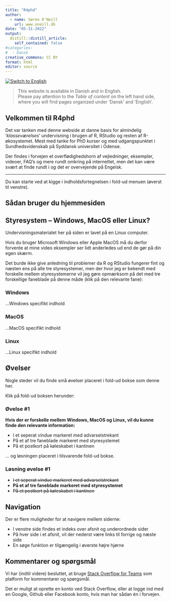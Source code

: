 ```yaml
---
title: "R4phd"
author:
  - name: Søren O'Neill
    url: www.oneill.dk
date: "05-31-2022"
output:
  distill::distill_article:
    self_contained: false
#categories:
#  - Dansk
creative_commons: CC BY
format: html
editor: source
---
```


[![Switch to English](gfx/union_jack.png)](index_en.qmd){fig-align="left"}

> This website is available in Danish and in English.<br> Please pay attention to the _Table of content_ on the left hand side, where you will find pages organized under 'Dansk' and 'English'. 

## Velkommen til R4phd

Det var tanken med denne webside at danne basis for almindelig '_klasseværelses_' undervisning i brugen af R, RStudio og resten af R-økosystemet. Mest med tanke for PhD kurser og med udgangspunktet i Sundhedsvidenskab på Syddansk universitet i Odense.

Der findes i forvejen et overflødighedshorn af vejledninger, eksempler, videoer, FAQ's og mere rundt omkring på internettet, men det kan være svært at  finde rundt i _og_ det er overvejende på Engelsk.

<hr>

Du kan starte ved at kigge i indholdsfortegnelsen i fold-ud menuen (øverst til venstre).

::: {.callout-note collapse=true}

## Sådan bruger du hjemmesiden

## Styresystem -- Windows, MacOS eller Linux?

Undervisningsmaterialet her på siden er lavet på en Linux computer.

Hvis du bruger Microsoft Windows eller Apple MacOS må du derfor forvente at mine video eksempler ser lidt anderledes ud end de gør på din egen skærm. 

Det burde ikke give anledning til problemer da R og RStudio fungerer fint og næsten ens på alle tre styresystemer, men der hvor jeg er bekendt med forskelle mellem styresystemerne vil jeg gøre opmærksom på det med tre forskellige faneblade på denne måde (klik på den relevante fane):

::: panel-tabset

### Windows

...Windows specifikt indhold

### MacOS

...MacOS specifikt indhold

### Linux

...Linux specifikt indhold

::: 

## Øvelser

Nogle steder vil du finde små øvelser placeret i fold-ud bokse som denne her.

Klik på fold-ud boksen herunder:

:::{.callout-note collapse=true}

### Øvelse #1

**Hvis der er forskelle mellem Windows, MacOS og Linux, vil du kunne finde den relevante information:**

* I et seperat vindue markeret med advarselstrekant 
* På et af tre faneblade markeret med styresystemet
* På et postkort på køleskabet i kantinen

:::

... og løsningen placeret i tilsvarende fold-ud bokse.

:::{.callout-note collapse=true}

### Løsning øvelse #1

* ~~I et seperat vindue markeret med advarselstrekant~~
* **På et af tre faneblade markeret med styresystemet**
* ~~På et postkort på køleskabet i kantinen~~

:::

## Navigation

Der er flere muligheder for at navigere mellem siderne:

* I venstre side findes et indeks over afsnit og underordnede sider
* På hver side i et afsnit, vil der nederst være links til forrige og næste side
* En søge funktion er tilgængelig i øverste højre hjørne

## Kommentarer og spørgsmål

Vi har (indtil videre) besluttet, at bruge [Stack Overflow for Teams](https://stackoverflowteams.com/c/r4phd/questions) som platform for kommentarer og spørgsmål.

Det er muligt at oprette en konto ved Stack Overflow, eller at logge ind med en Google, Github eller Facebook konto, hvis man har sådan én i forvejen.

:::


